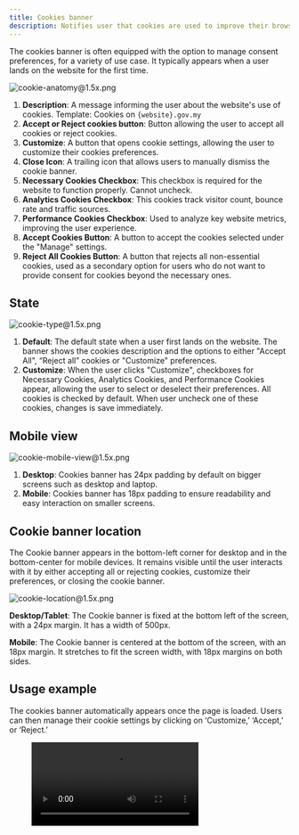 ```yaml
---
title: Cookies banner
description: Notifies user that cookies are used to improve their browsing experience
---
```



The cookies banner is often equipped with the option to manage consent preferences, for a variety of use case. It typically appears when a user lands on the website for the first time.

![cookie-anatomy@1.5x.png](/design/cookie-anatomy1.5x.png)

1. **Description**: A message informing the user about the website's use of cookies. Template: Cookies on `{website}.gov.my`
2. **Accept or Reject cookies button**: Button allowing the user to accept all cookies or reject cookies.
3. **Customize**: A button that opens cookie settings, allowing the user to customize their cookies preferences.
4. **Close Icon**: A trailing icon that allows users to manually dismiss the cookie banner.
5. **Necessary Cookies Checkbox**: This checkbox is required for the website to function properly. Cannot uncheck.
6. **Analytics Cookies Checkbox**: This cookies track visitor count, bounce rate and traffic sources.
7. **Performance Cookies Checkbox**: Used to analyze key website metrics, improving the user experience.
8. **Accept Cookies Button**: A button to accept the cookies selected under the "Manage" settings.
9. **Reject All Cookies Button**: A button that rejects all non-essential cookies, used as a secondary option for users who do not want to provide consent for cookies beyond the necessary ones.

## State

![cookie-type@1.5x.png](/design/cookie-type1.5x.png)

1. **Default**: The default state when a user first lands on the website. The banner shows the cookies description and the options to either "Accept All", “Reject all” cookies or "Customize" preferences.
2. **Customize**: When the user clicks "Customize", checkboxes for Necessary Cookies, Analytics Cookies, and Performance Cookies appear, allowing the user to select or deselect their preferences. All cookies is checked by default. When user uncheck one of these cookies, changes is save immediately.

## Mobile view

![cookie-mobile-view@1.5x.png](/design/cookie-mobile-view1.5x.png)

1. **Desktop**: Cookies banner has 24px padding by default on bigger screens such as desktop and laptop.
2. **Mobile**: Cookies banner has 18px padding to ensure readability and easy interaction on smaller screens.

## Cookie banner location

The Cookie banner appears in the bottom-left corner for desktop and in the bottom-center for mobile devices. It remains visible until the user interacts with it by either accepting all or rejecting cookies, customize their preferences, or closing the cookie banner.

![cookie-location@1.5x.png](/design/cookie-location1.5x.png)

**Desktop/Tablet**: The Cookie banner is fixed at the bottom left of the screen, with a 24px margin. It has a width of 500px.

**Mobile**: The Cookie banner is centered at the bottom of the screen, with an 18px margin. It stretches to fit the screen width, with 18px margins on both sides.

## Usage example

The cookies banner automatically appears once the page is loaded. Users can then manage their cookie settings by clicking on ‘Customize,’ ‘Accept,’ or ‘Reject.’

<figure>
  <video controls="true" allowfullscreen="true">
    <source src={s3("/design/cookie-demo.mov")} type="video/mp4" />
  </video>
</figure>
